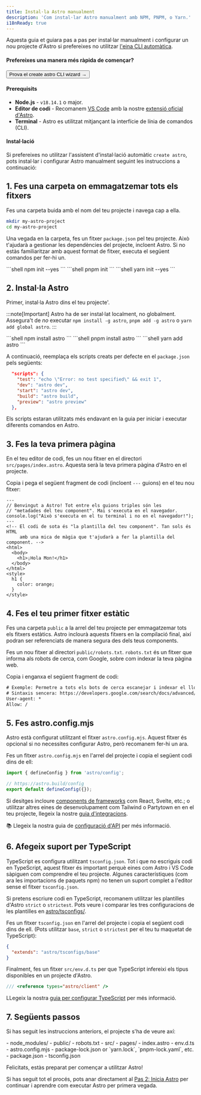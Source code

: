 ```yaml
---
title: Instal·la Astro manualment
description: 'Com instal·lar Astro manualment amb NPM, PNPM, o Yarn.'
i18nReady: true
---
```


Aquesta guia et guiara pas a pas per instal·lar manualment i configurar un nou projecte d'Astro si prefereixes no utilitzar [l'eina CLI automàtica](/ca/install/auto/).

#### Prefereixes una manera més ràpida de començar?

<Button link="/ca/install/auto/">Prova el create astro CLI wizard →</Button>

#### Prerequisits

- **Node.js** - `v18.14.1` o major.
- **Editor de codi** - Recomanem [VS Code](https://code.visualstudio.com/) amb la nostre [extensió oficial d'Astro](https://marketplace.visualstudio.com/items?itemName=astro-build.astro-vscode).
- **Terminal** - Astro es utilitzat mitjançant la interfície de línia de comandos (CLI).

#### Instal·lació

Si prefereixes no utilitzar l'assistent d'instal·lació automàtic `create astro`, pots instal·lar i configurar Astro manualment seguint les instruccions a continuació:

## 1. Fes una carpeta on emmagatzemar tots els fitxers

Fes una carpeta buida amb el nom del teu projecte i navega cap a ella.

```bash
mkdir my-astro-project
cd my-astro-project
```

Una vegada en la carpeta, fes un fitxer `package.json` pel teu projecte. Això t'ajudarà a gestionar les dependències del projecte, incloent Astro. Si no estàs familiaritzar amb aquest format de fitxer, executa el següent comandos per fer-hi un.

<PackageManagerTabs>
  <Fragment slot="npm">
  ```shell
  npm init --yes
  ```
  </Fragment>
  <Fragment slot="pnpm">
  ```shell
  pnpm init
  ```
  </Fragment>
  <Fragment slot="yarn">
  ```shell
  yarn init --yes
  ```
  </Fragment>
</PackageManagerTabs>

## 2. Instal·la Astro

Primer, instal·la Astro dins el teu projecte'.

:::note[Important]
Astro ha de ser instal·lat localment, no globalment. Assegura't de *no* executar `npm install -g astro`, `pnpm add -g astro` o `yarn add global astro`.
:::

<PackageManagerTabs>
  <Fragment slot="npm">
  ```shell
  npm install astro
  ```
  </Fragment>
  <Fragment slot="pnpm">
  ```shell
  pnpm install astro
  ```
  </Fragment>
  <Fragment slot="yarn">
  ```shell
  yarn add astro
  ```
  </Fragment>
</PackageManagerTabs>

A continuació, reemplaça els scripts creats per defecte en el `package.json` pels següents:

```json title="package.json" del={2} ins={3-6}
  "scripts": {
    "test": "echo \"Error: no test specified\" && exit 1",
    "dev": "astro dev",
    "start": "astro dev",
    "build": "astro build",
    "preview": "astro preview"
  },
```

Els scripts estaran utilitzats més endavant en la guia per iniciar i executar diferents comandos en Astro.

## 3. Fes la teva primera pàgina

En el teu editor de codi, fes un nou fitxer en el directori `src/pages/index.astro`. Aquesta serà la teva primera pàgina d'Astro en el projecte.

Copia i pega el següent fragment de codi (incloent `---` guions) en el teu nou fitxer:

```astro title="src/pages/index.astro"
---
// Benvingut a Astro! Tot entre els guions triples són les
// "metadades del teu component". Mai s'executa en el navegador.
console.log("Això s'executa en el tu terminal i no en el navegador!");
---
<!-- El codi de sota és "la plantilla del teu component". Tan sols és HTML
     amb una mica de màgia que t'ajudarà a fer la plantilla del component. -->
<html>
  <body>
    <h1>¡Hola Mon!</h1>
  </body>
</html>
<style>
  h1 {
    color: orange;
  }
</style>
```

## 4. Fes el teu primer fitxer estàtic
Fes una carpeta `public` a la arrel del teu projecte per emmagatzemar tots els fitxers estàtics. Astro inclourà aquests fitxers en la compilació final, així podran ser referenciats de manera segura des dels teus components.

Fes un nou fitxer al directori `public/robots.txt`. `robots.txt` és un fitxer que informa als robots de cerca, com Google, sobre com indexar la teva pàgina web.

Copia i enganxa el següent fragment de codi:
```diff title="public/robots.txt"
# Exemple: Permetre a tots els bots de cerca escanejar i indexar el lloc web.
# Sintaxis sencera: https://developers.google.com/search/docs/advanced/robots/create-robots-txt
User-agent: *
Allow: /
```

## 5. Fes astro.config.mjs

Astro està configurat utilitzant el fitxer `astro.config.mjs`. Aquest fitxer és opcional si no necessites configurar Astro, però recomanem fer-hi un ara.

Fes un fitxer `astro.config.mjs` en l'arrel del projecte i copia el següent codi dins de ell:

```js title="astro.config.mjs"
import { defineConfig } from 'astro/config';

// https://astro.build/config
export default defineConfig({});
```

Si desitges incloure [components de frameworks](/ca/core-concepts/framework-components/) com React, Svelte, etc.; o utilitzar altres eines de desenvolupament com Tailwind o Partytown en en el teu projecte, llegeix la nostre [guia d'integracions](/ca/guides/integrations-guide/).

📚 Llegeix la nostra guia de [configuració d'API](/ca/reference/configuration-reference/) per més informació.

## 6. Afegeix suport per TypeScript


TypeScript es configura utilitzant `tsconfig.json`. Tot i que no escriguis codi en TypeScript, aquest fitxer és important perquè eines com Astro i VS Code sàpiguen com comprendre el teu projecte. Algunes característiques (com ara les importacions de paquets npm) no tenen un suport complet a l'editor sense el fitxer `tsconfig.json`.

Si pretens escriure codi en TypeScript, recomanem utilitzar les plantilles d'Astro `strict` o `strictest`. Pots veure i comparar les tres configuracions de les plantilles en [astro/tsconfigs/](https://github.com/withastro/astro/blob/main/packages/astro/tsconfigs/).

Fes un fitxer `tsconfig.json` en l'arrel del projecte i copia el següent codi dins de ell. (Pots utilitzar `base`, `strict` o `strictest` per el teu tu maquetat de TypeScript):

```json title="tsconfig.json" "base"
{
  "extends": "astro/tsconfigs/base"
}
```

Finalment, fes un fitxer `src/env.d.ts` per que TypeScript infereixi els tipus disponibles en un projecte d'Astro.

```ts title="src/env.d.ts"
/// <reference types="astro/client" />
```

LLegeix la nostra [guia per configurar TypeScript](/ca/guides/typescript/#configuració) per més informació.

## 7. Següents passos

Si has seguit les instruccions anteriors, el projecte s'ha de veure axí:

<FileTree>
- node_modules/
- public/
  - robots.txt
- src/
  - pages/
    - index.astro
  - env.d.ts
- astro.config.mjs
- package-lock.json or `yarn.lock`, `pnpm-lock.yaml`, etc.
- package.json
- tsconfig.json
</FileTree>

Felicitats, estàs preparat per començar a utilitzar Astro!

Si has seguit tot el procés, pots anar directament al [Pas 2: Inicia Astro](/ca/install/auto/#2-inicia-astro-) per continuar i aprendre com executar Astro per primera vegada.